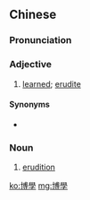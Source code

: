 {{also|博学}}
==Chinese==
{{zh-forms|s=博学}}

===Pronunciation===
{{zh-pron
|m=bóxué
|c=bok3 hok6
|mn=phok-ha̍k
|cat=a
}}

===Adjective===
{{zh-adj}}

# [[learned]]; [[erudite]]

====Synonyms====
* {{zh-l|有學問|tr=yǒu xuéwèn}}

===Noun===
{{zh-noun}}

# [[erudition]]

[[ko:博學]]
[[mg:博學]]